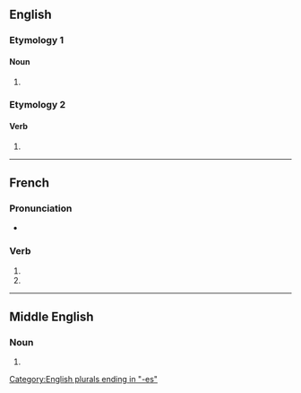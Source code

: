 {{also|compassés}}
==English==

===Etymology 1===

====Noun====
{{head|en|noun form}}

# {{plural of|en|compass}}

===Etymology 2===

====Verb====
{{head|en|verb form}}

# {{en-third-person singular of|compass}}

[[Category:English plurals ending in "-es"]]

----

==French==

===Pronunciation===
* {{homophones|fr|compasse|compassent}}

===Verb===
{{head|fr|verb form}}

# {{inflection of|fr|compasser||2|s|pres|indc}}
# {{inflection of|fr|compasser||2|s|pres|subj}}

----

==Middle English==

===Noun===
{{head|enm|noun plural form}}

# {{plural of|enm|compas}}
